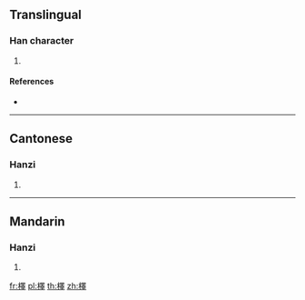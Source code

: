 ==Translingual==

===Han character===
{{Han char|rn=75|rad=木|as=13|sn=17|four=46941|canj=DWLJ|ids=⿰木睪}}

# {{defn|Han|sort=木13}}

====References====
* {{Han ref|kx=0557.180|dkj=15683|dj=0946.240|hdz=21301.180|uh=6AA1|ud=27297|bh=ECFA|bd=60666}}

----

==Cantonese==

===Hanzi===
{{yue-hanzi|jyut=|y=jaak6}}

# {{defn|lang=yue|sort=木13}}

----

==Mandarin==

===Hanzi===
{{cmn-hanzi|pin=[[shì]] ([[shi4]]), [[zhè]] ([[zhe4]])|wg=shih<sup>4</sup>, che<sup>4</sup>}}

# {{defn|lang=cmn|sort=木13}}

[[fr:檡]]
[[pl:檡]]
[[th:檡]]
[[zh:檡]]
